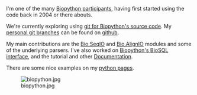 I'm one of the many [[Participants|Biopython participants]], having first started using the code back in 2004 or there abouts.

We're currently exploring using [[GitMigration|git for Biopython's source code]].  My [http://github.com/peterjc personal git branches] can be found on [http://www.github.com github].

My main contributions are the [[SeqIO|Bio.SeqIO]] and [[AlignIO|Bio.AlignIO]] modules and some of the underlying parsers.  I've also worked on [[BioSQL|Biopython's BioSQL interface]], and the tutorial and other [[Documentation]].

There are some nice examples on my [http://www.warwick.ac.uk/go/peter_cock/python/ python pages].

[[Image:biopython.jpg]]
